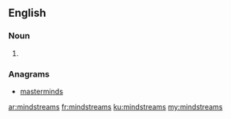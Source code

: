 ==English==

===Noun===
{{head|en|plural}}

# {{plural of|mindstream|lang=en|nocat=1}}

===Anagrams===
* [[masterminds#English|masterminds]]

[[ar:mindstreams]]
[[fr:mindstreams]]
[[ku:mindstreams]]
[[my:mindstreams]]